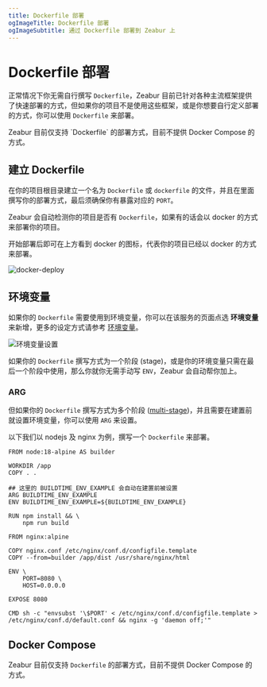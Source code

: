 ```yaml
---
title: Dockerfile 部署
ogImageTitle: Dockerfile 部署
ogImageSubtitle: 通过 Dockerfile 部署到 Zeabur 上
---
```



# Dockerfile 部署

正常情况下你无需自行撰写 `Dockerfile`，Zeabur 目前已针对各种主流框架提供了快速部署的方式，但如果你的项目不是使用这些框架，或是你想要自行定义部署的方式，你可以使用 `Dockerfile` 来部署。

<Callout type="warning">
  Zeabur 目前仅支持 `Dockerfile` 的部署方式，目前不提供 Docker Compose 的方式。
</Callout>

## 建立 Dockerfile

在你的项目根目录建立一个名为 `Dockerfile` 或 `dockerfile` 的文件，并且在里面撰写你的部署方式，最后须确保你有暴露对应的 `PORT`。

Zeabur 会自动检测你的项目是否有 `Dockerfile`，如果有的话会以 docker 的方式来部署你的项目。

<Callout type="info">
  开始部署后即可在上方看到 docker 的图标，代表你的项目已经以 docker 的方式来部署。
</Callout>

![docker-deploy](/deploy/dockerfile/docker-deploy.png)

## 环境变量

如果你的 `Dockerfile` 需要使用到环境变量，你可以在该服务的页面点选 **环境变量** 来新增，更多的设定方式请参考 [环境变量](/zh-CN/environment/variables)。

![环境变量设置](/environment/add-variables.png)

如果你的 `Dockerfile` 撰写方式为一个阶段 (stage)，或是你的环境变量只需在最后一个阶段中使用，那么你就你无需手动写 `ENV`，Zeabur 会自动帮你加上。

### ARG

但如果你的 `Dockerfile` 撰写方式为多个阶段 ([multi-stage](https://docs.docker.com/build/building/multi-stage/))，并且需要在建置前就设置环境变量，你可以使用 `ARG` 来设置。

以下我们以 nodejs 及 nginx 为例，撰写一个 `Dockerfile` 来部署。

```docker {7-8} copy
FROM node:18-alpine AS builder

WORKDIR /app
COPY . .

## 这里的 BUILDTIME_ENV_EXAMPLE 会自动在建置前被设置
ARG BUILDTIME_ENV_EXAMPLE
ENV BUILDTIME_ENV_EXAMPLE=${BUILDTIME_ENV_EXAMPLE}

RUN npm install && \
    npm run build

FROM nginx:alpine

COPY nginx.conf /etc/nginx/conf.d/configfile.template
COPY --from=builder /app/dist /usr/share/nginx/html

ENV \
    PORT=8080 \
    HOST=0.0.0.0

EXPOSE 8080

CMD sh -c "envsubst '\$PORT' < /etc/nginx/conf.d/configfile.template > /etc/nginx/conf.d/default.conf && nginx -g 'daemon off;'"
```

## Docker Compose

Zeabur 目前仅支持 `Dockerfile` 的部署方式，目前不提供 Docker Compose 的方式。
